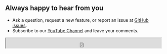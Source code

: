 ## Always happy to hear from you

- Ask a question, request a new feature, or report an issue at [GitHub issues](https://github.com/volkovlabs/business-media/issues).
- Subscribe to our [YouTube Channel](https://youtube.com/@volkovlabs) and leave your comments.

<iframe
  src="https://github.com/sponsors/VolkovLabs/button"
  title="Sponsor Business Suite"
  height="32"
  width="100%"
></iframe>
